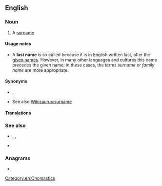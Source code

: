 {{also|last-name}}
==English==

===Noun===
{{en-noun}}

# A [[surname]].

====Usage notes====
* A '''last name''' is so called because it is in English written last, after the [[given name]]s. However, in many other languages and cultures this name precedes the given name; in these cases, the terms ''surname'' or ''family name'' are more appropriate.

====Synonyms====
* {{l|en|family name}}, {{l|en|surname}}
* See also [[Wikisaurus:surname]]

====Translations====
{{trans-see|surname}}

===See also===
* {{l|en|first name}}, {{l|en|forename}}, {{l|en|given name}}
* {{l|en|personal name}}

===Anagrams===
* {{l|en|talesman}}

[[Category:en:Onomastics]]